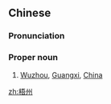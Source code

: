 ==Chinese==
{{zh-forms}}

===Pronunciation===
{{zh-pron
|m=Wúzhōu
|c=ng4 zau1
|cat=propn
}}

===Proper noun===
{{zh-proper noun}}

# [[Wuzhou]], [[Guangxi]], [[China]]

{{zh-cat|Cities}}

[[zh:梧州]]